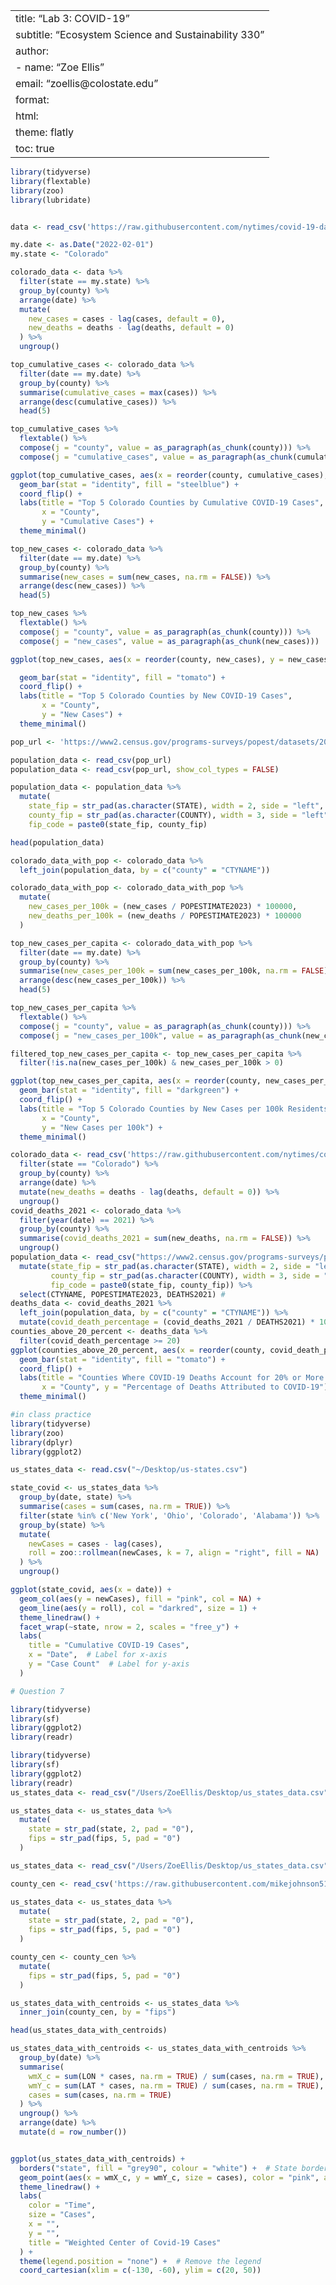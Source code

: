 
---
title: "Lab 3: COVID-19"
subtitle: "Ecosystem Science and Sustainability 330"
author:
  - name: "Zoe Ellis"
    email: "zoellis@colostate.edu"
format:
  html:
    theme: flatly
    toc: true
---

```r

library(tidyverse)
library(flextable)
library(zoo)
library(lubridate)


data <- read_csv('https://raw.githubusercontent.com/nytimes/covid-19-data/master/us-counties.csv')

my.date <- as.Date("2022-02-01")
my.state <- "Colorado"

colorado_data <- data %>%
  filter(state == my.state) %>%
  group_by(county) %>%
  arrange(date) %>%
  mutate(
    new_cases = cases - lag(cases, default = 0),
    new_deaths = deaths - lag(deaths, default = 0)
  ) %>%
  ungroup()

top_cumulative_cases <- colorado_data %>%
  filter(date == my.date) %>%
  group_by(county) %>%
  summarise(cumulative_cases = max(cases)) %>%
  arrange(desc(cumulative_cases)) %>%
  head(5)

top_cumulative_cases %>%
  flextable() %>%
  compose(j = "county", value = as_paragraph(as_chunk(county))) %>%
  compose(j = "cumulative_cases", value = as_paragraph(as_chunk(cumulative_cases)))

ggplot(top_cumulative_cases, aes(x = reorder(county, cumulative_cases), y = cumulative_cases)) +
  geom_bar(stat = "identity", fill = "steelblue") +
  coord_flip() +
  labs(title = "Top 5 Colorado Counties by Cumulative COVID-19 Cases",
       x = "County",
       y = "Cumulative Cases") +
  theme_minimal()

top_new_cases <- colorado_data %>%
  filter(date == my.date) %>%
  group_by(county) %>%
  summarise(new_cases = sum(new_cases, na.rm = FALSE)) %>%
  arrange(desc(new_cases)) %>%
  head(5)

top_new_cases %>%
  flextable() %>%
  compose(j = "county", value = as_paragraph(as_chunk(county))) %>%
  compose(j = "new_cases", value = as_paragraph(as_chunk(new_cases)))

ggplot(top_new_cases, aes(x = reorder(county, new_cases), y = new_cases)) +

  geom_bar(stat = "identity", fill = "tomato") +
  coord_flip() +
  labs(title = "Top 5 Colorado Counties by New COVID-19 Cases",
       x = "County",
       y = "New Cases") +
  theme_minimal()

pop_url <- 'https://www2.census.gov/programs-surveys/popest/datasets/2020-2023/counties/totals/co-est2023-alldata.csv'

population_data <- read_csv(pop_url)
population_data <- read_csv(pop_url, show_col_types = FALSE)

population_data <- population_data %>%
  mutate(
    state_fip = str_pad(as.character(STATE), width = 2, side = "left", pad = "0"),  
    county_fip = str_pad(as.character(COUNTY), width = 3, side = "left", pad = "0"),  
    fip_code = paste0(state_fip, county_fip)  

head(population_data)

colorado_data_with_pop <- colorado_data %>%
  left_join(population_data, by = c("county" = "CTYNAME"))

colorado_data_with_pop <- colorado_data_with_pop %>%
  mutate(
    new_cases_per_100k = (new_cases / POPESTIMATE2023) * 100000,
    new_deaths_per_100k = (new_deaths / POPESTIMATE2023) * 100000
  )

top_new_cases_per_capita <- colorado_data_with_pop %>%
  filter(date == my.date) %>%
  group_by(county) %>%
  summarise(new_cases_per_100k = sum(new_cases_per_100k, na.rm = FALSE)) %>%
  arrange(desc(new_cases_per_100k)) %>%
  head(5)

top_new_cases_per_capita %>%
  flextable() %>%
  compose(j = "county", value = as_paragraph(as_chunk(county))) %>%
  compose(j = "new_cases_per_100k", value = as_paragraph(as_chunk(new_cases_per_100k)))

filtered_top_new_cases_per_capita <- top_new_cases_per_capita %>%
  filter(!is.na(new_cases_per_100k) & new_cases_per_100k > 0)

ggplot(top_new_cases_per_capita, aes(x = reorder(county, new_cases_per_100k), y = new_cases_per_100k)) +
  geom_bar(stat = "identity", fill = "darkgreen") +
  coord_flip() +
  labs(title = "Top 5 Colorado Counties by New Cases per 100k Residents",
       x = "County",
       y = "New Cases per 100k") +
  theme_minimal() 

colorado_data <- read_csv('https://raw.githubusercontent.com/nytimes/covid-19-data/master/us-counties.csv') %>%
  filter(state == "Colorado") %>%
  group_by(county) %>%
  arrange(date) %>%
  mutate(new_deaths = deaths - lag(deaths, default = 0)) %>%
  ungroup()
covid_deaths_2021 <- colorado_data %>%
  filter(year(date) == 2021) %>%
  group_by(county) %>%
  summarise(covid_deaths_2021 = sum(new_deaths, na.rm = FALSE)) %>%
  ungroup()
population_data <- read_csv("https://www2.census.gov/programs-surveys/popest/datasets/2020-2023/counties/totals/co-est2023-alldata.csv") %>%
  mutate(state_fip = str_pad(as.character(STATE), width = 2, side = "left", pad = "0"),
         county_fip = str_pad(as.character(COUNTY), width = 3, side = "left", pad = "0"),
         fip_code = paste0(state_fip, county_fip)) %>%
  select(CTYNAME, POPESTIMATE2023, DEATHS2021) # 
deaths_data <- covid_deaths_2021 %>%
  left_join(population_data, by = c("county" = "CTYNAME")) %>%
  mutate(covid_death_percentage = (covid_deaths_2021 / DEATHS2021) * 100)
counties_above_20_percent <- deaths_data %>%
  filter(covid_death_percentage >= 20)
ggplot(counties_above_20_percent, aes(x = reorder(county, covid_death_percentage), y = covid_death_percentage)) +
  geom_bar(stat = "identity", fill = "tomato") +
  coord_flip() +
  labs(title = "Counties Where COVID-19 Deaths Account for 20% or More of Annual Deaths in 2021", 
       x = "County", y = "Percentage of Deaths Attributed to COVID-19") +
  theme_minimal() 

#in class practice 
library(tidyverse)
library(zoo)
library(dplyr)
library(ggplot2)

us_states_data <- read.csv("~/Desktop/us-states.csv")

state_covid <- us_states_data %>%
  group_by(date, state) %>%  
  summarise(cases = sum(cases, na.rm = TRUE)) %>%  
  filter(state %in% c('New York', 'Ohio', 'Colorado', 'Alabama')) %>%  
  group_by(state) %>% 
  mutate(
    newCases = cases - lag(cases),  
    roll = zoo::rollmean(newCases, k = 7, align = "right", fill = NA)  
  ) %>%
  ungroup()  

ggplot(state_covid, aes(x = date)) +  
  geom_col(aes(y = newCases), fill = "pink", col = NA) +  
  geom_line(aes(y = roll), col = "darkred", size = 1) +  
  theme_linedraw() +  
  facet_wrap(~state, nrow = 2, scales = "free_y") +  
  labs(
    title = "Cumulative COVID-19 Cases",  
    x = "Date",  # Label for x-axis
    y = "Case Count"  # Label for y-axis
  ) 

# Question 7

library(tidyverse)
library(sf)
library(ggplot2)
library(readr)
```

```r
library(tidyverse)
library(sf)
library(ggplot2)
library(readr)
us_states_data <- read_csv("/Users/ZoeEllis/Desktop/us_states_data.csv") 

us_states_data <- us_states_data %>%
  mutate(
    state = str_pad(state, 2, pad = "0"), 
    fips = str_pad(fips, 5, pad = "0")     
  )

us_states_data <- read_csv("/Users/ZoeEllis/Desktop/us_states_data.csv") 

county_cen <- read_csv('https://raw.githubusercontent.com/mikejohnson51/csu-ess-330/refs/heads/main/resources/county-centroids.csv')

us_states_data <- us_states_data %>%
  mutate(
    state = str_pad(state, 2, pad = "0"),  
    fips = str_pad(fips, 5, pad = "0")     
  )

county_cen <- county_cen %>%
  mutate(
    fips = str_pad(fips, 5, pad = "0")     
  )

us_states_data_with_centroids <- us_states_data %>%
  inner_join(county_cen, by = "fips")

head(us_states_data_with_centroids)

us_states_data_with_centroids <- us_states_data_with_centroids %>%
  group_by(date) %>%  
  summarise(
    wmX_c = sum(LON * cases, na.rm = TRUE) / sum(cases, na.rm = TRUE),  
    wmY_c = sum(LAT * cases, na.rm = TRUE) / sum(cases, na.rm = TRUE),  
    cases = sum(cases, na.rm = TRUE)  
  ) %>%
  ungroup() %>%
  arrange(date) %>%  
  mutate(d = row_number())  


ggplot(us_states_data_with_centroids) +
  borders("state", fill = "grey90", colour = "white") +  # State borders
  geom_point(aes(x = wmX_c, y = wmY_c, size = cases), color = "pink", alpha = 0.75) + 
  theme_linedraw() +
  labs(
    color = "Time", 
    size = "Cases", 
    x = "", 
    y = "", 
    title = "Weighted Center of Covid-19 Cases"
  ) +
  theme(legend.position = "none") +  # Remove the legend
  coord_cartesian(xlim = c(-130, -60), ylim = c(20, 50))  

```